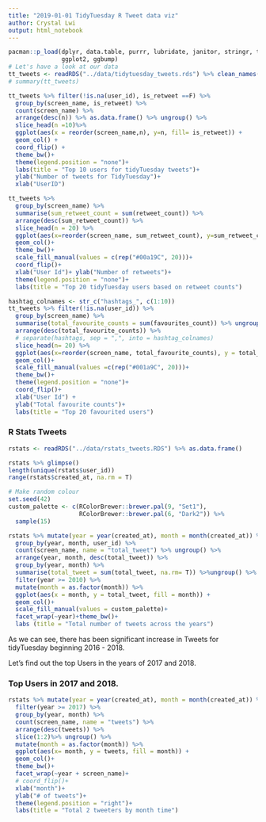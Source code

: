 ```yaml
---
title: "2019-01-01 TidyTuesday R Tweet data viz"
author: Crystal Lwi
output: html_notebook
---
```


```r
pacman::p_load(dplyr, data.table, purrr, lubridate, janitor, stringr, tidyr,
               ggplot2, ggbump)
# Let's have a look at our data
tt_tweets <- readRDS("../data/tidytuesday_tweets.rds") %>% clean_names()
# summary(tt_tweets)
```


```r
tt_tweets %>% filter(!is.na(user_id), is_retweet ==F) %>% 
  group_by(screen_name, is_retweet) %>% 
  count(screen_name) %>% 
  arrange(desc(n)) %>% as.data.frame() %>% ungroup() %>% 
  slice_head(n =10)%>% 
  ggplot(aes(x = reorder(screen_name,n), y=n, fill= is_retweet)) +
  geom_col() +
  coord_flip() +
  theme_bw()+
  theme(legend.position = "none")+
  labs(title = "Top 10 users for tidyTuesday tweets")+
  ylab("Number of tweets for TidyTuesday")+
  xlab("UserID")

```

```r
tt_tweets %>% 
  group_by(screen_name) %>% 
  summarise(sum_retweet_count = sum(retweet_count)) %>% 
  arrange(desc(sum_retweet_count)) %>% 
  slice_head(n = 20) %>% 
  ggplot(aes(x=reorder(screen_name, sum_retweet_count), y=sum_retweet_count, fill = screen_name)) +
  geom_col()+
  theme_bw()+
  scale_fill_manual(values = c(rep("#00a19C", 20)))+
  coord_flip()+
  xlab("User Id")+ ylab("Number of retweets")+
  theme(legend.position = "none")+
  labs(title = "Top 20 tidyTuesday users based on retweet counts")

```


```r
hashtag_colnames <- str_c("hashtags_", c(1:10))
tt_tweets %>% filter(!is.na(user_id)) %>% 
  group_by(screen_name) %>% 
  summarise(total_favourite_counts = sum(favourites_count)) %>% ungroup() %>% 
  arrange(desc(total_favourite_counts)) %>% 
  # separate(hashtags, sep = ",", into = hashtag_colnames)
  slice_head(n= 20) %>% 
  ggplot(aes(x=reorder(screen_name, total_favourite_counts), y = total_favourite_counts, fill = screen_name))+
  geom_col()+
  scale_fill_manual(values =c(rep("#001a9C", 20)))+
  theme_bw()+
  theme(legend.position = "none")+ 
  coord_flip()+
  xlab("User Id") + 
  ylab("Total favourite counts")+
  labs(title = "Top 20 favourited users")
```

### R Stats Tweets

```r
rstats <- readRDS("../data/rstats_tweets.RDS") %>% as.data.frame()

rstats %>% glimpse()
length(unique(rstats$user_id))
range(rstats$created_at, na.rm = T)

# Make random colour
set.seed(42)
custom_palette <- c(RColorBrewer::brewer.pal(9, "Set1"),
                    RColorBrewer::brewer.pal(6, "Dark2")) %>% 
  sample(15)

rstats %>% mutate(year = year(created_at), month = month(created_at)) %>% 
  group_by(year, month, user_id) %>% 
  count(screen_name, name = "total_tweet") %>% ungroup() %>% 
  arrange(year, month, desc(total_tweet)) %>% 
  group_by(year, month) %>% 
  summarise(total_tweet = sum(total_tweet, na.rm= T)) %>%ungroup() %>% 
  filter(year >= 2010) %>% 
  mutate(month = as.factor(month)) %>% 
  ggplot(aes(x = month, y = total_tweet, fill = month)) +
  geom_col()+
  scale_fill_manual(values = custom_palette)+
  facet_wrap(~year)+theme_bw()+
  labs (title = "Total number of tweets across the years")
```
As we can see, there has been significant increase in Tweets for tidyTuesday beginning 2016 - 2018.

Let's find out the top Users in the years of 2017 and 2018.

### Top Users in 2017 and 2018.
```r
rstats %>% mutate(year = year(created_at), month = month(created_at)) %>% 
  filter(year >= 2017) %>% 
  group_by(year, month) %>% 
  count(screen_name, name = "tweets") %>% 
  arrange(desc(tweets)) %>% 
  slice(1:2)%>% ungroup() %>% 
  mutate(month = as.factor(month)) %>% 
  ggplot(aes(x= month, y = tweets, fill = month)) +
  geom_col()+
  theme_bw()+
  facet_wrap(~year + screen_name)+
  # coord_flip()+
  xlab("month")+
  ylab("# of tweets")+
  theme(legend.position = "right")+
  labs(title = "Total 2 tweeters by month time")

```

